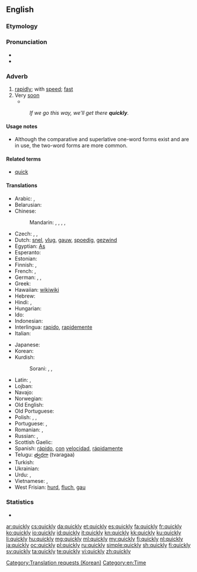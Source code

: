 ==English==

===Etymology===
{{suffix|quick|ly}}

===Pronunciation===
* {{IPA|/ˈkwɪkli/}}
* {{audio|en-us-quickly.ogg|Audio (US)}}

===Adverb===
{{en-adv|quicker|quickest|more}}

# [[rapidly]]; with [[speed]]; [[fast]]
# Very [[soon]]
#* {{quote-news
|year=2011
|date=November 3
|author=Chris Bevan
|title=Rubin Kazan   1 - 0   Tottenham
|work=BBC Sport
|url=http://news.bbc.co.uk/sport2/hi/football/europe/15472973.stm
|page=
|passage=Another Karadeniz cross led to Cudicini's first save of the night, with the Spurs keeper making up for a weak punch by brilliantly pushing away Christian Noboa's snap-shot.<br>Two more top-class stops followed '''quickly''' afterwards, first from Natcho's rasping shot which was heading into the top corner, and then to deny Ryazantsev at his near post.}}
#: ''If we go this way, we'll get there '''quickly'''.''

====Usage notes====
* Although the comparative and superlative one-word forms exist and are in use, the two-word forms are more common.

====Related terms====
* [[quick]] {{qualifier|adjective}}

====Translations====
{{trans-top|rapidly, fast}}
* Arabic: {{t-|ar|سرعة|tr=bi-súr3a|alt=بسرعة|sc=Arab}}, {{t-|ar|عاجلا|tr=3aakhilan|alt=عاجلاً|sc=Arab}}
* Belarusian: {{t-|be|хутка|tr=xútka|sc=Cyrl}}
* Chinese:
*: Mandarin: {{t-|cmn|迅速|alt=迅速地|tr=xùnsù de|sc=Hani}}, {{t-|cmn|快速|alt=快速地|tr=kuàisù de|sc=Hani}}, {{t-|cmn|急速|alt=急速地|tr=jísù de|sc=Hani}}, {{t-|cmn|趕快|alt=趕快地|sc=Hani}}, {{t-|cmn|赶快|alt=赶快地|tr=gǎnkuài de|sc=Hani}}
* Czech: {{t+|cs|rychle}}, {{t-|cs|honem}},  {{t-|cs|valem}}
* Dutch: [[snel]], [[vlug]], [[gauw]], [[spoedig]], [[gezwind]]
* Egyptian: [[As]]
* Esperanto: {{t-|eo|rapide|xs=Esperanto}}
* Estonian: {{t+|et|kiiresti}}
* Finnish: {{t+|fi|nopeasti}}, {{t+|fi|äkkiä}}
* French: {{t+|fr|rapidement}}, {{t+|fr|vite}}
* German: {{t+|de|schnell}}, {{t+|de|rasch}}, {{t+|de|geschwind}}
* Greek: {{t+|el|γρήγορα}}
* Hawaiian: [[wikiwiki]]
* Hebrew: {{t+|he|מהר}}
* Hindi: {{t-|hi|झटपट|tr=jhațpaț|sc=Deva}}, {{t-|hi|जल्दी से|tr=jaldī sē|sc=Deva}}
* Hungarian: {{t+|hu|gyorsan}}
* Ido: {{t+|io|rapide}}
* Indonesian: {{t-|id|dengan cepat}}
* Interlingua: [[rapido]], [[rapidemente]]
* Italian: {{t+|it|rapidamente|m}}
{{trans-mid}}
* Japanese: {{t+|ja|はやい|tr=[[はやく]], hayaku|alt=速く|sc=Jpan}}
* Korean: {{t+|ko|빨리|tr=ppalli|sc=Kore}}
* Kurdish:
*: Sorani: {{ku-Arab|[[به‌هه‌ڵه‌داوان]]}}, {{ku-Arab|[[به‌ په‌له‌وه‌]]}}, {{ku-Arab|[[به‌گورجی]]}}
* Latin: {{t-|la|cito}}, {{t-|la|celeriter}}
* Lojban: {{t+|jbo|sutra}}
* Navajo: {{tø|nv|hah}}
* Norwegian: {{t+|no|fort}}
* Old English: {{t-|ang|hrædlice|alt=hrædlīċe|xs=Old English}}
* Old Portuguese: {{tø|roa-ptg|toste}}
* Polish: {{t+|pl|szybko}}, {{t+|pl|prędko}}, {{t-|pl|bystro}}
* Portuguese: {{t+|pt|rápido}}, {{t+|pt|rapidamente}}
* Romanian: {{t-|ro|rapid}}, {{t-|ro|repede}}
* Russian: {{t+|ru|быстро|tr=býstro}}, {{t+|ru|скоро|tr=skóro|sc=Cyrl}}
* Scottish Gaelic: {{t-|gd|gu grad}}
* Spanish: [[rápido]], [[con]] [[velocidad]], [[rápidamente]]
* Telugu: [[త్వరగా]] (tvaragaa)
* Turkish: {{t+|tr|çabuk}}
* Ukrainian: {{t+|uk|швидко|tr=švýdko|sc=Cyrl}}
* Urdu: {{t-|ur|جلدی|tr=jaldī se|alt=جلدی سے|sc=ur-Arab}}, {{t-|ur|جلدی|tr=jaldī|sc=ur-Arab}}
* Vietnamese: {{t+|vi|nhanh|xs=Vietnamese}}, {{t+|vi|mau|xs=Vietnamese}}
* West Frisian: [[hurd]], [[fluch]], [[gau]]
{{trans-bottom}}

===Statistics===
* {{rank|step|turning|village|813|quickly|lie|supposed|original}}

[[Category:Translation requests (Korean)]]
[[Category:en:Time]]

[[ar:quickly]]
[[cs:quickly]]
[[da:quickly]]
[[et:quickly]]
[[es:quickly]]
[[fa:quickly]]
[[fr:quickly]]
[[ko:quickly]]
[[io:quickly]]
[[id:quickly]]
[[it:quickly]]
[[kn:quickly]]
[[kk:quickly]]
[[ku:quickly]]
[[li:quickly]]
[[hu:quickly]]
[[mg:quickly]]
[[ml:quickly]]
[[my:quickly]]
[[fj:quickly]]
[[nl:quickly]]
[[ja:quickly]]
[[oc:quickly]]
[[pl:quickly]]
[[ru:quickly]]
[[simple:quickly]]
[[sh:quickly]]
[[fi:quickly]]
[[sv:quickly]]
[[ta:quickly]]
[[te:quickly]]
[[vi:quickly]]
[[zh:quickly]]